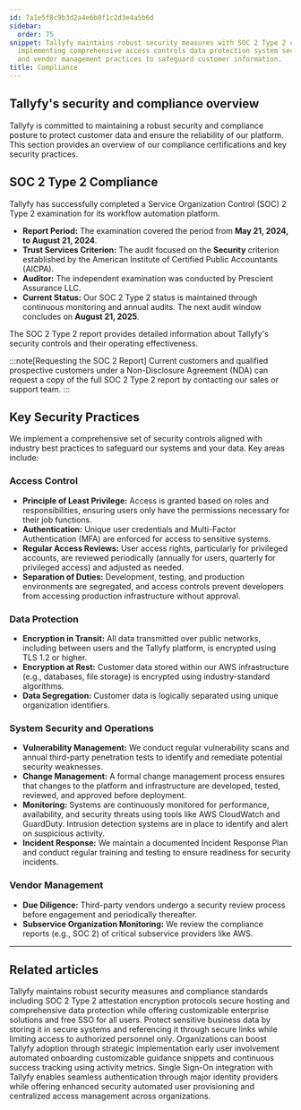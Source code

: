 ```yaml
---
id: 7a1e5f8c9b3d2a4e6b0f1c2d3e4a5b6d
sidebar:
  order: 75
snippet: Tallyfy maintains robust security measures with SOC 2 Type 2 compliance while
  implementing comprehensive access controls data protection system security monitoring
  and vendor management practices to safeguard customer information.
title: Compliance
---
```


## Tallyfy's security and compliance overview

Tallyfy is committed to maintaining a robust security and compliance posture to protect customer data and ensure the reliability of our platform. This section provides an overview of our compliance certifications and key security practices.

## SOC 2 Type 2 Compliance

Tallyfy has successfully completed a Service Organization Control (SOC) 2 Type 2 examination for its workflow automation platform.

- **Report Period:** The examination covered the period from **May 21, 2024, to August 21, 2024**.
- **Trust Services Criterion:** The audit focused on the **Security** criterion established by the American Institute of Certified Public Accountants (AICPA).
- **Auditor:** The independent examination was conducted by Prescient Assurance LLC.
- **Current Status:** Our SOC 2 Type 2 status is maintained through continuous monitoring and annual audits. The next audit window concludes on **August 21, 2025**.

The SOC 2 Type 2 report provides detailed information about Tallyfy's security controls and their operating effectiveness.

:::note[Requesting the SOC 2 Report]
Current customers and qualified prospective customers under a Non-Disclosure Agreement (NDA) can request a copy of the full SOC 2 Type 2 report by contacting our sales or support team.
:::

## Key Security Practices

We implement a comprehensive set of security controls aligned with industry best practices to safeguard our systems and your data. Key areas include:

### Access Control

- **Principle of Least Privilege:** Access is granted based on roles and responsibilities, ensuring users only have the permissions necessary for their job functions.
- **Authentication:** Unique user credentials and Multi-Factor Authentication (MFA) are enforced for access to sensitive systems.
- **Regular Access Reviews:** User access rights, particularly for privileged accounts, are reviewed periodically (annually for users, quarterly for privileged access) and adjusted as needed.
- **Separation of Duties:** Development, testing, and production environments are segregated, and access controls prevent developers from accessing production infrastructure without approval.

### Data Protection

- **Encryption in Transit:** All data transmitted over public networks, including between users and the Tallyfy platform, is encrypted using TLS 1.2 or higher.
- **Encryption at Rest:** Customer data stored within our AWS infrastructure (e.g., databases, file storage) is encrypted using industry-standard algorithms.
- **Data Segregation:** Customer data is logically separated using unique organization identifiers.

### System Security and Operations

- **Vulnerability Management:** We conduct regular vulnerability scans and annual third-party penetration tests to identify and remediate potential security weaknesses.
- **Change Management:** A formal change management process ensures that changes to the platform and infrastructure are developed, tested, reviewed, and approved before deployment.
- **Monitoring:** Systems are continuously monitored for performance, availability, and security threats using tools like AWS CloudWatch and GuardDuty. Intrusion detection systems are in place to identify and alert on suspicious activity.
- **Incident Response:** We maintain a documented Incident Response Plan and conduct regular training and testing to ensure readiness for security incidents.

### Vendor Management

- **Due Diligence:** Third-party vendors undergo a security review process before engagement and periodically thereafter.
- **Subservice Organization Monitoring:** We review the compliance reports (e.g., SOC 2) of critical subservice providers like AWS.

---


## Related articles
<CardGrid>
<LinkTitleCard header="<b>Miscellaneous > Terms & legals</b>" href="/products/pro/miscellaneous/terms-legals/" > Tallyfy maintains robust security measures and compliance standards including SOC 2 Type 2 attestation encryption protocols secure hosting and comprehensive data protection while offering customizable enterprise solutions and free SSO for all users. </LinkTitleCard>
<LinkTitleCard header="<b>Tracking And Tasks > Protect sensitive data</b>" href="/products/pro/tracking-and-tasks/how-can-i-protect-sensitive-data-in-tallyfy/" > Protect sensitive business data by storing it in secure systems and referencing it through secure links while limiting access to authorized personnel only. </LinkTitleCard>
<LinkTitleCard header="<b>Miscellaneous > Support</b>" href="/products/pro/miscellaneous/support/" > Organizations can boost Tallyfy adoption through strategic implementation early user involvement automated onboarding customizable guidance snippets and continuous success tracking using activity metrics. </LinkTitleCard>
<LinkTitleCard header="<b>Integrations > Authentication and SSO</b>" href="/products/pro/integrations/authentication/" > Single Sign-On integration with Tallyfy enables seamless authentication through major identity providers while offering enhanced security automated user provisioning and centralized access management across organizations. </LinkTitleCard>
</CardGrid>